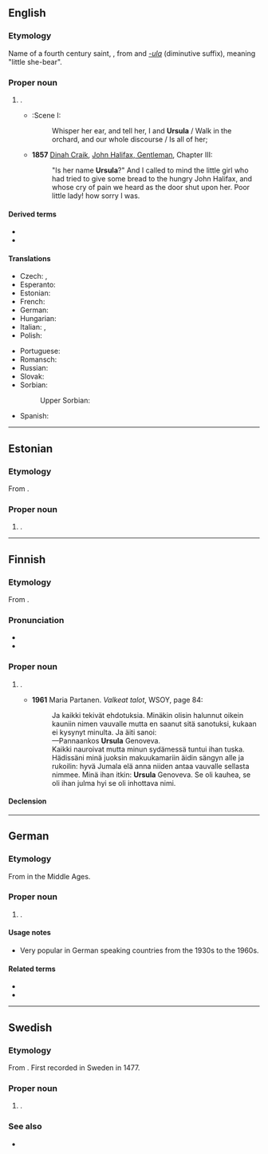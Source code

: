 {{also|Úrsula|Uršula|Uršuľa}}
==English==
{{wikipedia}}

===Etymology===
Name of a fourth century saint, {{etyl|la|en}} {{m|la|Ursula}}, from {{m|la|ursa||female bear}} and ''[[-ula]]'' (diminutive suffix), meaning "little she-bear".

===Proper noun===
{{en-proper noun}}

# {{given name|female|from=Latin}}.
#* {{RQ:Shakespeare Ado|III}}:Scene I:
#*: Whisper her ear, and tell her, I and '''Ursula''' / Walk in the orchard, and our whole discourse / Is all of her;
#* '''1857''' [[w:Dinah Craik|Dinah Craik]], [[s:John Halifax, Gentleman/Chapter III|John Halifax, Gentleman]], Chapter III:
#*: "Is her name '''Ursula'''?" And I called to mind the little girl who had tried to give some bread to the hungry John Halifax, and whose cry of pain we heard as the door shut upon her. Poor little lady! how sorry I was.

====Derived terms====
* {{l|en|Ursulian}}
* {{l|en|Ursuline}}

====Translations====
{{trans-top|female given name}}
* Czech: {{t|cs|Uršula}}, {{t+|cs|Voršila|f}}
* Esperanto: {{t|eo|Ursula}}
* Estonian: {{t|et|Ursula}}
* French: {{t+|fr|Ursule|f}}
* German: {{t+|de|Ursula}}
* Hungarian: {{t+|hu|Orsolya}}
* Italian: {{t+|it|Orsola}}, {{t+|it|Ursula}}
* Polish: {{t+|pl|Urszula}}
{{trans-mid}}
* Portuguese: {{t+|pt|Úrsula|f}}
* Romansch: {{t|rm|Uorschla|f}}
* Russian: {{t|ru|Урсу́ла|m}}
* Slovak: {{t|sk|Uršuľa|f}}
* Sorbian:
*: Upper Sorbian: {{t+|hsb|Wórša|f}}
* Spanish: {{t+|es|Úrsula}}
{{trans-bottom}}

----

==Estonian==

===Etymology===
From {{etyl|la|et}} {{m|la|Ursula}}.

===Proper noun===
{{head|et|proper noun}}

# {{given name|female|lang=et}}.

----

==Finnish==

===Etymology===
From {{bor|fi|la|Ursula}}.

===Pronunciation===
* {{fi-IPA}}
* {{hyphenation|Ur|su|la|lang=fi}}

===Proper noun===
{{fi-proper noun}}

# {{given name|female|lang=fi}}.
#* '''1961''' Maria Partanen. ''Valkeat talot'', WSOY, page 84:
#*: Ja kaikki tekivät ehdotuksia. Minäkin olisin halunnut oikein kauniin nimen vauvalle mutta en saanut sitä sanotuksi, kukaan ei kysynyt minulta. Ja äiti sanoi:
#*: —Pannaankos '''Ursula''' Genoveva.
#*: Kaikki nauroivat mutta minun sydämessä tuntui ihan tuska. Hädissäni minä juoksin makuukamariin äidin sängyn alle ja rukoilin: hyvä Jumala elä anna niiden antaa vauvalle sellasta nimmee. Minä ihan itkin: '''Ursula''' Genoveva. Se oli kauhea, se oli ihan julma hyi se oli inhottava nimi.

====Declension====
{{fi-decl-kulkija|Ursul|a}}

----

==German==

===Etymology===
From {{der|de|la|Ursula}} in the Middle Ages.

===Proper noun===
{{head|de|proper noun}}

# {{given name|female|lang=de}}.

====Usage notes====
* Very popular in German speaking countries from the 1930s to the 1960s.

====Related terms====
* {{l|de|Ursel}}
* {{l|de|Uschi}}

----

==Swedish==

===Etymology===
From {{der|sv|la|Ursula}}. First recorded in Sweden in 1477.

===Proper noun===
{{sv-proper noun|c}}

# {{given name|female|lang=sv}}.

===See also===
* {{l|da|Yrsa}}